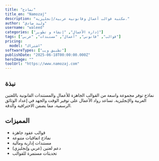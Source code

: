 ```yaml
---
title: "نماذج"
title_en: "Namozaj"
description: "مكتبة قوالب أعمال وقانونية عربية/إنجليزية."
author: "وليد صادق"
username: "waleed"
categories: ["إدارة الأعمال", "إنشاء و تطوير"]
tags: ["قوالب", "قانوني", "أعمال", "مستندات", "عربي"]
pricing:
  model: "اشتراك"
softwareTypes: ["تطبيق ويب"]
publishDate: "2025-06-18T00:00:00.000Z"
heroImage: ""
toolUrl: "https://www.namozaj.com"
---
```

## نبذة
نماذج توفر مجموعة واسعة من القوالب الجاهزة للأعمال والمستندات القانونية باللغتين العربية والإنجليزية. تساعد رواد الأعمال على توفير الوقت والجهد في إعداد الوثائق الرسمية، مما يضمن الاحترافية والدقة.

## المميزات
- قوالب عقود جاهزة
- نماذج اتفاقيات متنوعة
- مستندات إدارية ومالية
- دعم لغتين (عربي وإنجليزي)
- تحديثات مستمرة للقوالب
